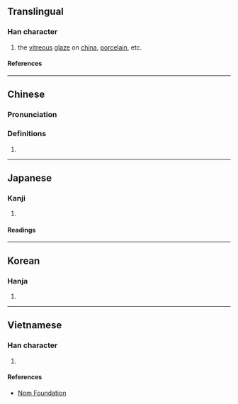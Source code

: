 {{character info}}
==Translingual==

===Han character===
{{Han char|rn=85|rad=水|as=05|sn=8|four=34127|canj=EVIS|ids=⿰氵幼}}

# the [[vitreous]] [[glaze]] on [[china]], [[porcelain]], etc.

====References====
{{Han ref|kx=0616.050|dkj=17284|dj=1009.190|hdz=31600.020|uh=6CD1}}

----

==Chinese==
{{zh-forms}}

===Pronunciation===
{{zh-pron
|m=yōu,āo,yòu
|c=jau2
|mc=y
|oc=y
|ma=
|cat=n
}}

===Definitions===
{{zh-hanzi}}

# {{rfdef|zh}}

{{zh-attn-split}}

----

==Japanese==

===Kanji===
{{ja-kanji|grade=|rs=水05}}

# {{rfdef|ja|sort=水05}}

====Readings====
{{ja-readings
|on=ゆう, ゆ
|kun=くろい
}}

----

==Korean==

===Hanja===
{{ko-hanja|유}}

# {{rfdef|ko|sort=水05}}

----

==Vietnamese==

===Han character===
{{vi-readings|rs=水05|reading=ao, au, ào}}

# {{rfdef|vi|sort=水05}}

====References====
* [http://nomfoundation.org/common/nom_details.php?codepoint=6cd1 Nom Foundation]